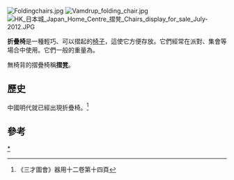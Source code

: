 [[File:Foldingchairs.jpg|right]]
[[File:Vamdrup_folding_chair.jpg|thumb]]
[[File:HK_日本城_Japan_Home_Centre_摺凳_Chairs_display_for_sale_July-2012.JPG|thumb]]

'''折疊椅'''是一種輕巧、可以摺起的[[椅子|椅子]]，這使它方便存放。它們經常在派對、集會等場合中使用。它們一般的重量為{{convert|5|to|8|lb|kg}}。

無椅背的摺疊椅稱'''摺[[凳|凳]]'''。

==歷史==
中國明代就已經出現折疊椅。<ref>《三才圖會》器用十二卷第十四頁</ref>

==參考==
{{reflist}}

{{stub}}
[[Category:疊椅|*]]